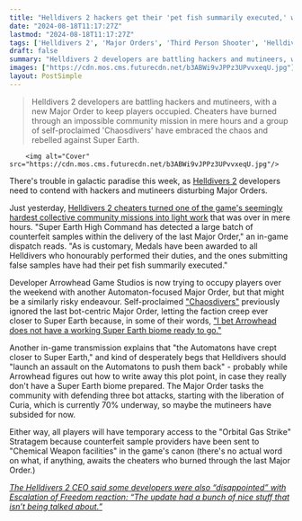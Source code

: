 ```yaml
---
title: "Helldivers 2 hackers get their 'pet fish summarily executed,' while a new Major Order sends us back to fight the bots that mutineers ignored"
date: "2024-08-18T11:17:27Z"
lastmod: "2024-08-18T11:17:27Z"
tags: ['Helldivers 2', 'Major Orders', 'Third Person Shooter', 'Helldivers']
draft: false
summary: "Helldivers 2 developers are battling hackers and mutineers, with a new Major Order to keep players occupied. Cheaters have burned through an impossible community mission in mere hours and a group of self-proclaimed 'Chaosdivers' have embraced the chaos and rebelled against Super Earth."
images: ["https://cdn.mos.cms.futurecdn.net/b3ABWi9vJPPz3UPvvxeqU.jpg"]
layout: PostSimple
---
```

> Helldivers 2 developers are battling hackers and mutineers, with a new Major Order to keep players occupied. Cheaters have burned through an impossible community mission in mere hours and a group of self-proclaimed 'Chaosdivers' have embraced the chaos and rebelled against Super Earth.


        <img alt="Cover" src="https://cdn.mos.cms.futurecdn.net/b3ABWi9vJPPz3UPvvxeqU.jpg"/>
        
There's trouble in galactic paradise this week, as [Helldivers 2](https://www.gamesradar.com/helldivers-2-guide/) developers need to contend with hackers and mutineers disturbing Major Orders.

Just yesterday, [Helldivers 2 cheaters turned one of the game's seemingly hardest collective community missions into light work](https://www.gamesradar.com/games/third-person-shooter/cheaters-burn-through-impossible-helldivers-2-major-order-in-mere-hours-well-that-was-fast/) that was over in mere hours. "Super Earth High Command has detected a large batch of counterfeit samples within the delivery of the last Major Order," an in-game dispatch reads. "As is customary, Medals have been awarded to all Helldivers who honourably performed their duties, and the ones submitting false samples have had their pet fish summarily executed."

Developer Arrowhead Game Studios is now trying to occupy players over the weekend with another Automaton-focused Major Order, but that might be a similarly risky endeavour. Self-proclaimed ["Chaosdivers"](https://www.gamesradar.com/games/third-person-shooter/high-command-weve-got-a-problem-helldivers-2-players-have-embraced-the-chaosdiver-life-after-rebelling-against-super-earth-and-theyve-even-designed-a-cape/) previously ignored the last bot-centric Major Order, letting the faction creep ever closer to Super Earth because, in some of their words, ["I bet Arrowhead does not have a working Super Earth biome ready to go."](https://www.gamesradar.com/games/third-person-shooter/helldivers-2-players-are-worried-about-the-future-as-the-bots-close-in-on-super-earth-i-bet-arrowhead-does-not-have-a-working-super-earth-biome-ready-to-go/)

Another in-game transmission explains that "the Automatons have crept closer to Super Earth," and kind of desperately begs that Helldivers should "launch an assault on the Automatons to push them back" - probably while Arrowhead figures out how to write away this plot point, in case they really don't have a Super Earth biome prepared. The Major Order tasks the community with defending three bot attacks, starting with the liberation of Curia, which is currently 70% underway, so maybe the mutineers have subsided for now.

Either way, all players will have temporary access to the "Orbital Gas Strike" Stratagem because counterfeit sample providers have been sent to "Chemical Weapon facilities" in the game's canon (there's no actual word on what, if anything, awaits the cheaters who burned through the last Major Order.)

[<em>The Helldivers 2 CEO said some developers were also “disappointed” with Escalation of Freedom reaction: “The update had a bunch of nice stuff that isn’t being talked about.”</em>](https://www.gamesradar.com/games/third-person-shooter/helldivers-2-ceo-says-some-developers-are-also-disappointed-with-the-new-update-we-went-through-this-earlier-this-year-why-are-we-here-again/)
        